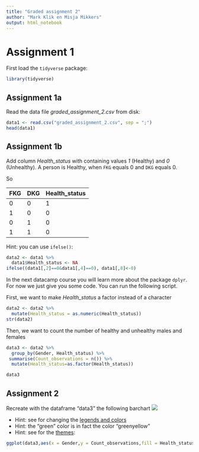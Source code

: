 ---
title: "Graded assignment 2"
author: "Mark Klik en Misja Mikkers"
output: html_notebook
---

# Assignment 1

First load the `tidyverse` package:

```{r}
library(tidyverse)
```


##  Assignment 1a

Read the data file _graded_assignment_2.csv_ from disk:

```{r}
data1 <- read.csv("graded_assignment_2.csv", sep = ";")
head(data1)
```

## Assignment 1b

Add column _Health_status_ with containing values _1_ (Healthy) and _0_ (Unhealthy).
A person is Healthy, when `FKG` equals 0 and `DKG` equals 0.

So

| FKG | DKG | Health_status   |
|-----|-----|--------------   |
| 0   | 0   | 1               |
| 1   | 0   | 0               |
| 0   | 1   | 0               |
| 1   | 1   | 0               |

Hint: you can use `ifelse()`:

```{r, echo=FALSE}
data2 <- data1 %>%
  data1$Health_status <- NA
ifelse((data1[,2]==0&data1[,4]==0), data1[,8]<-0)

```

In the next datacamp course you will learn more about the package `dplyr`. For now we just give you some code. You can run the following script.

First, we want to make _Health\_status_ a factor instead of a character

```{r}
data2 <- data2 %>%
  mutate(Health_status = as.numeric(Health_status))
str(data2)
```

Then, we want to count the number of healthy and unhealthy males and females

```{r}
data3 <- data2 %>%
  group_by(Gender, Health_status) %>%
 summarise(Count_observations = n()) %>%
  mutate(Health_status=as.factor(Health_status))

data3
```

## Assignment 2

Recreate with the dataframe "data3" the following barchart ![](../Sourcedata/barchart.png)

* Hint: see for changing the [legends and colors](http://www.cookbook-r.com/Graphs/Legends_(ggplot2)/)
* Hint: the "green" color is in fact the color "greenyellow"
* Hint: see for the [themes](http://ggplot2.tidyverse.org/reference/ggtheme.html): 


```{r}
ggplot(data3,aes(x = Gender,y = Count_observations,fill = Health_status)) + scale_fill_manual(name="Health Status", labels=c("Unhealthy", "Healthy"),values=c("red", "greenyellow")) + geom_bar(stat = "identity",position = "dodge") + labs(y = 'Number') + theme(panel.grid.major = element_blank(), panel.grid.minor = element_blank(), panel.background = element_blank(), axis.line = element_line(colour = "blue"))


```


